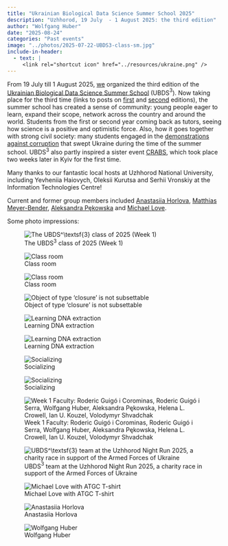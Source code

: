 ```yaml
---
title: "Ukrainian Biological Data Science Summer School 2025"
description: "Uzhhorod, 19 July  - 1 August 2025: the third edition"
author: "Wolfgang Huber"
date: "2025-08-24"
categories: "Past events"
image: "../photos/2025-07-22-UBDS3-class-sm.jpg"
include-in-header:
  - text: |
     <link rel="shortcut icon" href="../resources/ukraine.png" />
---
```


From 19 July till 1 August 2025, [we](https://www.bds3.org/our-team) organized the third edition of the [Ukrainian Biological Data Science Summer School](https://www.bds3.org) (UBDS$^\textsf{3}$). Now taking place for the third time (links to posts on [first](2023-07-ubds3.html) and [second](2024-07-ubds3.html) editions), the summer school has created a sense of community: young people eager to learn, expand their scope, network across the country and around the world. Students from the first or second year coming back as tutors, seeing how science is a positive and optimistic force. Also, how it goes together with strong civil society: many students engaged in the [demonstrations against corruption](https://en.wikipedia.org/wiki/2025_anti-corruption_protests_in_Ukraine) that swept Ukraine during the time of the summer school. UBDS$^\textsf{3}$ also partly inspired a sister event [CRABS](https://crabs.kse.ua/), which took place two weeks later in Kyiv for the first time.

Many thanks to our fantastic local hosts at Uzhhorod National University, including Yevheniia Haiovych, Oleksii Kurutsa and Serhii Vronskiy at the Information Technologies Centre!

Current and former group members included
[Anastasiia Horlova](https://www.huber.embl.de/group/people/anastasiia-horlova.html),
[Matthias Meyer-Bender](https://www.huber.embl.de/group/people/matthias-meyer-bender.html),
[Aleksandra Pękowska](https://pekowskalab.nencki.edu.pl/) and
[Michael Love](https://sph.unc.edu/adv_profile/michael-love-phd/).

Some photo impressions:

![The UBDS$^\textsf{3}$ class of 2025 (Week 1)](../photos/2025-07-22-UBDS3-class.jpg)

:::: {layout-ncol=2}
![Class room](../photos/2025-07-UBDS3-AleksMikeHelena.jpg)

![Class room](../photos/2025-07-UBDS3-classroom.jpg)
 
![Object of type 'closure' is not subsettable](../photos/Flow_IMG_20250729_151243_01_997.jpg)

![Learning DNA extraction](../photos/Flow_IMG_20250727_175846_01_955.jpg)

![Learning DNA extraction](../photos/Flow_IMG_20250727_181148_01_948.jpg)

![Socializing](../photos/2025-07-28-UBDS3-pub.jpg)

![Socializing](../photos/2025-07-29-BuffaloUngvar.jpg)

![Week 1 Faculty: Roderic Guigó i Corominas, Roderic Guigó i Serra, Wolfgang Huber, Aleksandra Pękowska, Helena L. Crowell, Ian U. Kouzel, Volodymyr Shvadchak](../photos/2025-07-UBDS3-Faculty-Week1.jpg)

![UBDS$^\textsf{3}$ team at the Uzhhorod Night Run 2025, a charity race in support of the Armed Forces of Ukraine](../photos/2025-07-UBDS3-NightRun.jpg)

![Michael Love with ATGC T-shirt](../photos/2025-07-UBDS3-MikeLove.jpg)

![Anastasiia Horlova](../photos/2025-07-UBDS3-Anastasiia.jpg)

![Wolfgang Huber](../photos/2025-07-UBDS3-Wolfgang.jpg)
:::

<!-- ![Matthias Meyer-Bender](../photos/) -->


